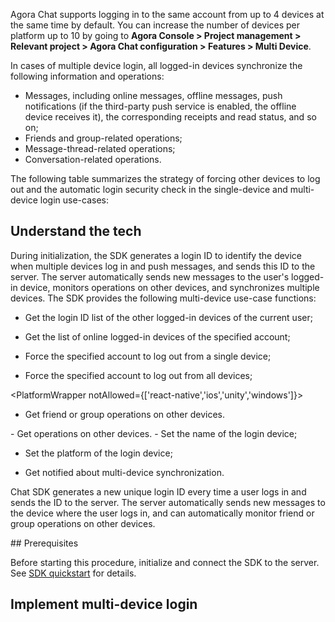 
Agora Chat supports logging in to the same account from up to 4 devices at the same time by default. You can increase the number of
devices per platform up to 10 by going to **Agora Console > Project management > Relevant project > Agora Chat configuration > Features > Multi Device**.

In cases of multiple device login, all logged-in devices synchronize the following information and operations:

- Messages, including online messages, offline messages, push notifications (if the third-party push service is enabled, the offline device receives it), the corresponding receipts and read status, and so on;
- Friends and group-related operations;
- Message-thread-related operations;
- Conversation-related operations.

The following table summarizes the strategy of forcing other devices to log out and the automatic login security check in the single-device and multi-device login use-cases:

<ForcedLogout />

## Understand the tech

<PlatformWrapper notAllowed='web'>
During initialization, the SDK generates a login ID to identify the device when multiple devices log in and push messages, and sends this ID to the server. The server automatically sends new messages to the user's logged-in device, monitors operations on other devices, and synchronizes multiple devices. The SDK provides the following multi-device use-case functions:

- Get the login ID list of the other logged-in devices of the current user;

- Get the list of online logged-in devices of the specified account;

- Force the specified account to log out from a single device;

- Force the specified account to log out from all devices;

<PlatformWrapper notAllowed={['react-native','ios','unity','windows']}>
- Get friend or group operations on other devices.
</PlatformWrapper>
<PlatformWrapper platform={['ios','unity','windows']}>
- Get operations on other devices.
</PlatformWrapper>
<PlatformWrapper platform='react-native'>
- Set the name of the login device;

- Set the platform of the login device;

- Get notified about multi-device synchronization.
</PlatformWrapper>
</PlatformWrapper>

<PlatformWrapper platform='web'>

Chat SDK generates a new unique login ID every time a user logs in and sends the ID to the server. The server automatically sends new messages to the device where the user logs in, and can automatically monitor friend or group operations on other devices.

</PlatformWrapper>

<PlatformWrapper notAllowed='web'>
## Prerequisites

Before starting this procedure, initialize and connect the SDK to the server. See [SDK quickstart](../get-started/get-started-sdk) for details.

</PlatformWrapper>

## Implement multi-device login

<ProjectImplement />
